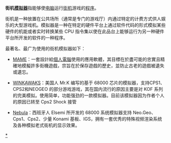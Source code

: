 {{Unreferenced|time=2020-08-14T19:28:41+00:00}}
{{Globalize|time=
2020-08-14T19:28:41+00:00|area=中国大陆}}

{{noteTA
|T=zh-cn:街机模拟器;zh-tw:街機仿真器;zh-hk:街機模擬器
|1=zh-cn:模拟器;zh-tw:仿真器;zh-hk:模擬器
|2=zh-cn:模拟程序;zh-tw:仿真軟體;zh-hk:模擬軟件
|3=zh-cn:模拟;zh-tw:仿真;zh-hk:模擬
}}
'''街机[[模拟器|模拟器]]'''指能够使[[电脑|电脑]]运行[[街机|街机]]游戏的[[程序|程序]]。

街机是一种放置在公共场所（通常是专门的游戏厅）内通过特定的计费方式供人娱乐的大型游戏机。模拟器是一种在特定的硬件平台上通过软件代码的形式模拟某些硬件的机能或者实时转换某些 CPU 指令集以使在此品台上能够运行为另一种硬件平台所开发的软件的一种程序。

最著名、最广为使用的街机模拟器如下：

*[[MAME|MAME]]：一套設計給[[個人電腦|個人電腦]]使用的應用軟體，其目標在於盡可能的忠實且精確地模擬許多街機遊戲，宗旨在於保存遊戲的歷史，並防止古老的遊戲被遺失或遺忘。

*[[WINKAWAKS|WINKAWAKS]]：美国人 Mr.K 编写的基于 68000 芯片的模拟器，支持CPS1、CPS2和NEOGEO 的部分游戏游戏，其在国内流行的原因主要是对 KOF 系列的完美模拟。使用简单，功能强劲的一款模拟器。目前该模拟器因为作者个人的原因已转至 Cps2 Shock 接管

*[[Nebula|Nebula]]：西班牙人 Elsemi 所开发的 68000 系统模拟器支持 Neo.Geo、Cps1、Cps2、少量 Konami 基板、IGS，拥有一套优秀的特殊视频渲染系统及各种模拟老式街机的显示效果。

{{compu-stub}}

[[Category:遊戲機模擬器|*]]